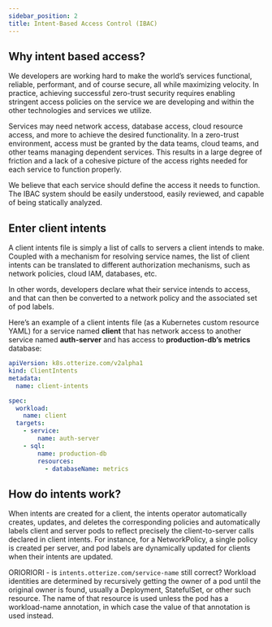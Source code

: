 ```yaml
---
sidebar_position: 2
title: Intent-Based Access Control (IBAC)
---
```


## Why intent based access?

We developers are working hard to make the world’s services functional, reliable, performant, and of course secure, all while maximizing velocity. In practice, achieving successful zero-trust security requires enabling stringent access policies on the service we are developing and within the other technologies and services we utilize.

Services may need network access, database access, cloud resource access, and more to achieve the desired functionality. In a zero-trust environment, access must be granted by the data teams, cloud teams, and other teams managing dependent services. This results in a large degree of friction and a lack of a cohesive picture of the access rights needed for each service to function properly.

We believe that each service should define the access it needs to function. The IBAC system should be easily understood, easily reviewed, and capable of being statically analyzed.

## Enter client intents

A client intents file is simply a list of calls to servers a client intends to make. Coupled with a mechanism for resolving service names, the list of client intents can be translated to different authorization mechanisms, such as network policies, cloud IAM, databases, etc.

In other words, developers declare what their service intends to access, and that can then be converted to a network policy and the associated set of pod labels.

Here’s an example of a client intents file (as a Kubernetes custom resource YAML) for a service named **client** that has network access to another service named **auth-server** and has access to **production-db’s** **metrics** database:
```yaml
apiVersion: k8s.otterize.com/v2alpha1
kind: ClientIntents
metadata:
  name: client-intents

spec:
  workload:
    name: client
  targets:
    - service:
        name: auth-server
    - sql:
        name: production-db
        resources:
          - databaseName: metrics
```

## How do intents work?
When intents are created for a client, the intents operator automatically creates, updates, and deletes the corresponding policies and automatically labels client and server pods to reflect precisely the client-to-server calls declared in client intents. For instance, for a NetworkPolicy, a single policy is created per server, and pod labels are dynamically updated for clients when their intents are updated.

ORIORIORI - is `intents.otterize.com/service-name` still correct?
Workload identities are determined by recursively getting the owner of a pod until the original owner is found, usually a Deployment, StatefulSet, or other such resource. The name of that resource is used unless the pod has a workload-name annotation, in which case the value of that annotation is used instead.
